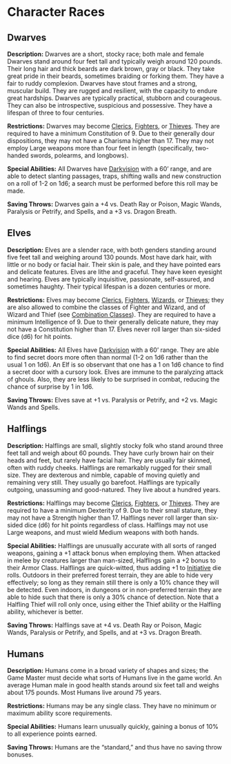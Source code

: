# Character Races

## Dwarves

**Description:** Dwarves are a short, stocky race; both male and female Dwarves stand around four feet tall and typically weigh around 120 pounds. Their long hair and thick beards are dark brown, gray or black. They take great pride in their beards, sometimes braiding or forking them. They have a fair to ruddy complexion. Dwarves have stout frames and a strong, muscular build. They are rugged and resilient, with the capacity to endure great hardships. Dwarves are typically practical, stubborn and courageous. They can also be introspective, suspicious and possessive. They have a lifespan of three to four centuries.

**Restrictions:** Dwarves may become [Clerics](class.qmd#cleric), [Fighters](class.qmd#fighter), or [Thieves](class.qmd#thief). They are required to have a minimum Constitution of 9. Due to their generally dour dispositions, they may not have a Charisma higher than 17. They may not employ Large weapons more than four feet in length (specifically, two-handed swords, polearms, and longbows).

**Special Abilities:** All Dwarves have [Darkvision](dungeonAdventures.qmd#darkvision) with a 60' range, and are able to detect slanting passages, traps, shifting walls and new construction on a roll of 1-2 on 1d6; a search must be performed before this roll may be made.

**Saving Throws:** Dwarves gain a +4 vs. Death Ray or Poison, Magic Wands, Paralysis or Petrify, and Spells, and a +3 vs. Dragon Breath.

## Elves

**Description:** Elves are a slender race, with both genders standing around five feet tall and weighing around 130 pounds. Most have dark hair, with little or no body or facial hair. Their skin is pale, and they have pointed ears and delicate features. Elves are lithe and graceful. They have keen eyesight and hearing. Elves are typically inquisitive, passionate, self-assured, and sometimes haughty. Their typical lifespan is a dozen centuries or more.

**Restrictions:** Elves may become [Clerics](class.qmd#cleric), [Fighters](class.qmd#fighter), [Wizards](class.qmd#wizards), or [Thieves](class.qmd#thief); they are also allowed to combine the classes of Fighter and Wizard, and of Wizard and Thief (see [Combination Classes](class.qmd#combination-classes)). They are required to have a minimum Intelligence of 9. Due to their generally delicate nature, they may not have a Constitution higher than 17. Elves never roll larger than six-sided dice (d6) for hit points.

**Special Abilities:** All Elves have [Darkvision](dungeonAdventures.qmd#darkvision) with a 60' range. They are able to find secret doors more often than normal (1-2 on 1d6 rather than the usual 1 on 1d6). An Elf is so observant that one has a 1 on 1d6 chance to find a secret door with a cursory look. Elves are immune to the paralyzing attack of ghouls. Also, they are less likely to be surprised in combat, reducing the chance of surprise by 1 in 1d6.

**Saving Throws:** Elves save at +1 vs. Paralysis or Petrify, and +2 vs. Magic Wands and Spells.

## Halflings

**Description:** Halflings are small, slightly stocky folk who stand around three feet tall and weigh about 60 pounds. They have curly brown hair on their heads and feet, but rarely have facial hair. They are usually fair skinned, often with ruddy cheeks. Halflings are remarkably rugged for their small size. They are dexterous and nimble, capable of moving quietly and remaining very still. They usually go barefoot. Halflings are typically outgoing, unassuming and good-natured. They live about a hundred years.

**Restrictions:** Halflings may become [Clerics](class.qmd#cleric), [Fighters](class.qmd#fighter), or [Thieves](class.qmd#thief). They are required to have a minimum Dexterity of 9. Due to their small stature, they may not have a Strength higher than 17. Halflings never roll larger than six-sided dice (d6) for hit points regardless of class. Halflings may not use Large weapons, and must wield Medium weapons with both hands.

**Special Abilities:** Halflings are unusually accurate with all sorts of ranged weapons, gaining a +1 attack bonus when employing them. When attacked in melee by creatures larger than man-sized, Halflings gain a +2 bonus to their Armor Class. Halflings are quick-witted, thus adding +1 to [Initiative](combat.qmd#initiative) die rolls. Outdoors in their preferred forest terrain, they are able to hide very effectively; so long as they remain still there is only a 10% chance they will be detected. Even indoors, in dungeons or in non-preferred terrain they are able to hide such that there is only a 30% chance of detection. Note that a Halfling Thief will roll only once, using either the Thief ability or the Halfling ability, whichever is better.

**Saving Throws:** Halflings save at +4 vs. Death Ray or Poison, Magic Wands, Paralysis or Petrify, and Spells, and at +3 vs. Dragon Breath.

## Humans

**Description:** Humans come in a broad variety of shapes and sizes; the Game Master must decide what sorts of Humans live in the game world. An average Human male in good health stands around six feet tall and weighs about 175 pounds. Most Humans live around 75 years.

**Restrictions:** Humans may be any single class. They have no minimum or maximum ability score requirements.

**Special Abilities:** Humans learn unusually quickly, gaining a bonus of 10% to all experience points earned.

**Saving Throws:** Humans are the "standard," and thus have no saving throw bonuses.

